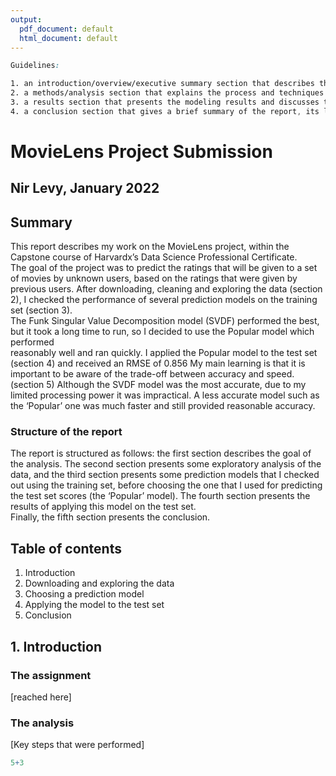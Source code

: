 ```yaml
---
output:
  pdf_document: default
  html_document: default
---
```



```css
Guidelines:

1. an introduction/overview/executive summary section that describes the dataset and summarizes the goal of the project and key steps that were performed
2. a methods/analysis section that explains the process and techniques used, including data cleaning, data exploration and visualization, insights gained, and your modeling approach
3. a results section that presents the modeling results and discusses the model performance
4. a conclusion section that gives a brief summary of the report, its limitations and future work
```

# MovieLens Project Submission
## Nir Levy, January 2022

## Summary
This report describes my work on the MovieLens project, within the Capstone course of Harvardx's Data Science Professional Certificate.  
The goal of the project was to predict the ratings that will be given to a set of movies by unknown users, based on the ratings that
were given by previous users. 
After downloading, cleaning and exploring the data (section 2), I checked the performance of several prediction models on the training set (section 3).   
The Funk Singular Value Decomposition model (SVDF) performed the best, but it took a long time to run, so I decided to use the Popular model which performed  
reasonably well and ran quickly. 
I applied the Popular model to the test set (section 4) and received an RMSE of 0.856
My main learning is that it is important to be aware of the trade-off between accuracy and speed. (section 5)
Although the SVDF model was the most accurate, due to my limited processing power it was impractical. 
A less accurate model such as the 'Popular' one was much faster and still provided reasonable accuracy.

### Structure of the report
The report is structured as follows: the first section describes the goal of the analysis. The second section presents some exploratory analysis of the data, and the third section presents some prediction models that I checked out using the training set, before choosing the one that I used for predicting the test set scores (the 'Popular' model). The fourth section presents the results of applying this model on the test set.  
Finally, the fifth section presents the conclusion.

## Table of contents
1. Introduction
2. Downloading and exploring the data
3. Choosing a prediction model
4. Applying the model to the test set
5. Conclusion

## 1. Introduction
### The assignment
[reached here]

### The analysis
[Key steps that were performed]


```r
5+3
```


